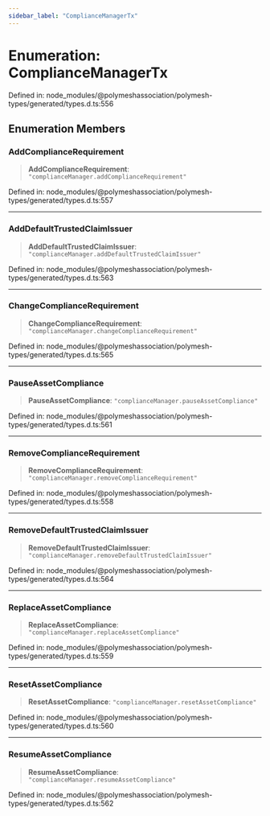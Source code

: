 ```yaml
---
sidebar_label: "ComplianceManagerTx"
---
```


# Enumeration: ComplianceManagerTx

Defined in: node\_modules/@polymeshassociation/polymesh-types/generated/types.d.ts:556

## Enumeration Members

### AddComplianceRequirement

> **AddComplianceRequirement**: `"complianceManager.addComplianceRequirement"`

Defined in: node\_modules/@polymeshassociation/polymesh-types/generated/types.d.ts:557

***

### AddDefaultTrustedClaimIssuer

> **AddDefaultTrustedClaimIssuer**: `"complianceManager.addDefaultTrustedClaimIssuer"`

Defined in: node\_modules/@polymeshassociation/polymesh-types/generated/types.d.ts:563

***

### ChangeComplianceRequirement

> **ChangeComplianceRequirement**: `"complianceManager.changeComplianceRequirement"`

Defined in: node\_modules/@polymeshassociation/polymesh-types/generated/types.d.ts:565

***

### PauseAssetCompliance

> **PauseAssetCompliance**: `"complianceManager.pauseAssetCompliance"`

Defined in: node\_modules/@polymeshassociation/polymesh-types/generated/types.d.ts:561

***

### RemoveComplianceRequirement

> **RemoveComplianceRequirement**: `"complianceManager.removeComplianceRequirement"`

Defined in: node\_modules/@polymeshassociation/polymesh-types/generated/types.d.ts:558

***

### RemoveDefaultTrustedClaimIssuer

> **RemoveDefaultTrustedClaimIssuer**: `"complianceManager.removeDefaultTrustedClaimIssuer"`

Defined in: node\_modules/@polymeshassociation/polymesh-types/generated/types.d.ts:564

***

### ReplaceAssetCompliance

> **ReplaceAssetCompliance**: `"complianceManager.replaceAssetCompliance"`

Defined in: node\_modules/@polymeshassociation/polymesh-types/generated/types.d.ts:559

***

### ResetAssetCompliance

> **ResetAssetCompliance**: `"complianceManager.resetAssetCompliance"`

Defined in: node\_modules/@polymeshassociation/polymesh-types/generated/types.d.ts:560

***

### ResumeAssetCompliance

> **ResumeAssetCompliance**: `"complianceManager.resumeAssetCompliance"`

Defined in: node\_modules/@polymeshassociation/polymesh-types/generated/types.d.ts:562
